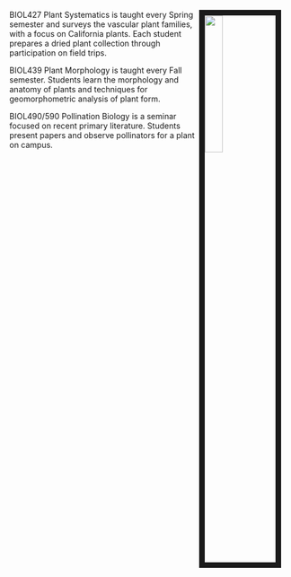 <link rel="stylesheet" href="styles.css" type="text/css">

<img src="images/white.png" style="width:25%; border:10px solid; margin-right: 20px" align="right">

BIOL427 Plant Systematics is taught every Spring semester and surveys the vascular plant families, with a focus on California plants. Each student prepares a dried plant collection through participation on field trips. 

BIOL439 Plant Morphology is taught every Fall semester. Students learn the morphology and anatomy of plants and techniques for geomorphometric analysis of plant form. 

BIOL490/590 Pollination Biology is a seminar focused on recent primary literature. Students present papers and observe pollinators for a plant on campus. 


